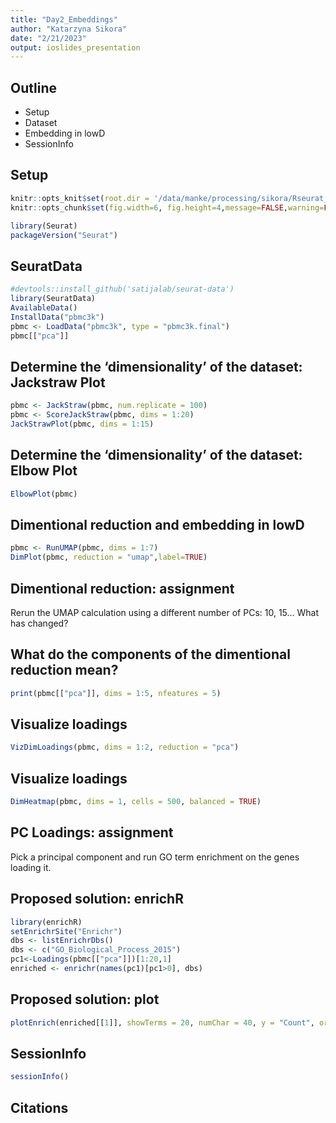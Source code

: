 ```yaml
---
title: "Day2_Embeddings"
author: "Katarzyna Sikora"
date: "2/21/2023"
output: ioslides_presentation
---
```



## Outline

- Setup
- Dataset
- Embedding in lowD
- SessionInfo

## Setup

```r
knitr::opts_knit$set(root.dir = '/data/manke/processing/sikora/Rseurat_wdir')
knitr::opts_chunk$set(fig.width=6, fig.height=4,message=FALSE,warning=FALSE) 
```

```r
library(Seurat)
packageVersion("Seurat")

```


## SeuratData

```r
#devtools::install_github('satijalab/seurat-data')
library(SeuratData)
AvailableData()
InstallData("pbmc3k")
pbmc <- LoadData("pbmc3k", type = "pbmc3k.final")
pbmc[["pca"]]
```
## Determine the ‘dimensionality’ of the dataset: Jackstraw Plot

```r
pbmc <- JackStraw(pbmc, num.replicate = 100)
pbmc <- ScoreJackStraw(pbmc, dims = 1:20)
JackStrawPlot(pbmc, dims = 1:15)
```

## Determine the ‘dimensionality’ of the dataset: Elbow Plot

```r
ElbowPlot(pbmc)
```

## Dimentional reduction and embedding in lowD

```r
pbmc <- RunUMAP(pbmc, dims = 1:7)
DimPlot(pbmc, reduction = "umap",label=TRUE)
```

## Dimentional reduction: assignment

Rerun the UMAP calculation using a different number of PCs: 10, 15... What has changed?


## What do the components of the dimentional reduction mean?

```r
print(pbmc[["pca"]], dims = 1:5, nfeatures = 5)
```

## Visualize loadings

```r
VizDimLoadings(pbmc, dims = 1:2, reduction = "pca")
```

## Visualize loadings

```r
DimHeatmap(pbmc, dims = 1, cells = 500, balanced = TRUE)
```

## PC Loadings: assignment

Pick a principal component and run GO term enrichment on the genes loading it.


## Proposed solution: enrichR

```r
library(enrichR)
setEnrichrSite("Enrichr")
dbs <- listEnrichrDbs()
dbs <- c("GO_Biological_Process_2015")
pc1<-Loadings(pbmc[["pca"]])[1:20,1]
enriched <- enrichr(names(pc1)[pc1>0], dbs)
```


## Proposed solution: plot

```r
plotEnrich(enriched[[1]], showTerms = 20, numChar = 40, y = "Count", orderBy = "P.value")
```

## SessionInfo

```r
sessionInfo()
```

## Citations
```r
```